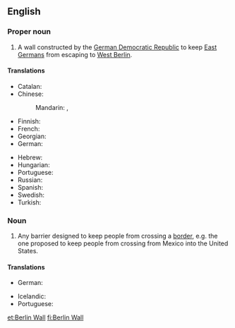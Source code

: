 ==English==
{{wikipedia}}

===Proper noun===
{{en-proper noun|head=[[Berlin]] [[wall|Wall]]}}

# A wall constructed by the [[German Democratic Republic]] to keep [[East Germans]] from escaping to [[West Berlin]].

====Translations====
{{trans-top|Berlin Wall}}
* Catalan: {{t|ca|Mur de Berlín|m}}
* Chinese:
*: Mandarin: {{t+|cmn|柏林圍牆|sc=Hani}}, {{t|cmn|柏林围墙|tr=Bólín Wéiqiáng|sc=Hani}}
* Finnish: {{t|fi|Berliinin muuri}}
* French: {{t|fr|mur de Berlin|m}}
* Georgian: {{t|ka|ბერლინის კედელი|sc=Geor}}
* German: {{t+|de|Berliner Mauer}}
{{trans-mid}}
* Hebrew: {{t|he|חוֹמַת בֶּרְלִין|f|tr=khomát Berlin|sc=Hebr}}
* Hungarian: {{t|hu|berlini fal}}
* Portuguese: {{t|pt|Muro de Berlim|m}}
* Russian: {{t|ru|Берли́нская стена́|f}}
* Spanish: {{t|es|muro de Berlín|m}}
* Swedish: {{t|sv|Berlinmuren|c}}
* Turkish: {{t|tr|Berlin Duvarı}}
{{trans-bottom}}

===Noun===
{{en-noun|head=[[Berlin]] [[wall|Wall]]}}

# {{context|politics|lang=en}} Any barrier designed to keep people from crossing a [[border]], e.g. the one proposed to keep people from crossing from Mexico into the United States.

====Translations====
{{trans-top|barrier designed to keep people from crossing a border}}
* German: {{t+|de|Berliner Mauer|f}}
{{trans-mid}}
* Icelandic: {{t|is|Berlínarmúrinn|m}}
* Portuguese: {{t|pt|muro de Berlim|m}}
{{trans-bottom}}

[[et:Berlin Wall]]
[[fi:Berlin Wall]]